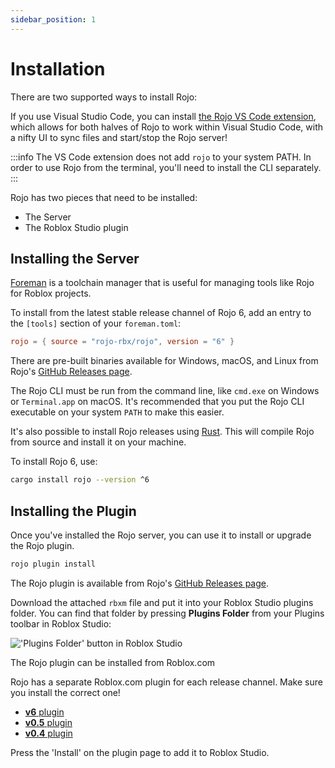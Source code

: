 ```yaml
---
sidebar_position: 1
---
```



# Installation

There are two supported ways to install Rojo:

<Tabs groupId="installation-kind">
<TabItem value="vscode" label="VS Code" default>

If you use Visual Studio Code, you can install [the Rojo VS Code extension][extension], which allows for both halves of Rojo to work within Visual Studio Code, with a nifty UI to sync files and start/stop the Rojo server!

:::info
The VS Code extension does not add `rojo` to your system PATH. In order to use Rojo from the terminal, you'll need to install the CLI separately.
:::

[extension]: https://marketplace.visualstudio.com/items?itemName=evaera.vscode-rojo

</TabItem>
<TabItem value="cli" label="CLI">

Rojo has two pieces that need to be installed:

- The Server
- The Roblox Studio plugin

## Installing the Server

<Tabs>
<TabItem value="foreman" label="With Foreman" default>

[Foreman] is a toolchain manager that is useful for managing tools like Rojo for Roblox projects.

To install from the latest stable release channel of Rojo 6, add an entry to the `[tools]` section of your `foreman.toml`:

```toml
rojo = { source = "rojo-rbx/rojo", version = "6" }
```

[Foreman]: https://github.com/rojo-rbx/foreman

</TabItem>
<TabItem value="github" label="From GitHub">

There are pre-built binaries available for Windows, macOS, and Linux from Rojo's [GitHub Releases page][rojo-releases].

The Rojo CLI must be run from the command line, like `cmd.exe` on Windows or `Terminal.app` on macOS. It's recommended that you put the Rojo CLI executable on your system `PATH` to make this easier.


</TabItem>
<TabItem value="crates" label="From crates.io">

It's also possible to install Rojo releases using [Rust](https://www.rust-lang.org/). This will compile Rojo from source and install it on your machine.

To install Rojo 6, use:

```sh
cargo install rojo --version ^6
```

</TabItem>
</Tabs>

## Installing the Plugin

<Tabs>
<TabItem value="cli" label="Using the CLI">

Once you've installed the Rojo server, you can use it to install or upgrade the Rojo plugin.

```bash
rojo plugin install
```

</TabItem>
<TabItem value="github" label="From GitHub">

The Rojo plugin is available from Rojo's [GitHub Releases page][rojo-releases].

Download the attached `rbxm` file and put it into your Roblox Studio plugins folder. You can find that folder by pressing **Plugins Folder** from your Plugins toolbar in Roblox Studio:

!['Plugins Folder' button in Roblox Studio](/img/plugins-folder-in-studio.png)

</TabItem>
<TabItem value="roblox" label="From Roblox.com">

The Rojo plugin can be installed from Roblox.com

Rojo has a separate Roblox.com plugin for each release channel. Make sure you install the correct one!

- [**v6** plugin](https://www.roblox.com/library/4048317704/)
- [**v0.5** plugin](https://www.roblox.com/library/1997686364/)
- [**v0.4** plugin](https://www.roblox.com/library/1211549683/)

Press the 'Install' on the plugin page to add it to Roblox Studio.

</TabItem>

</Tabs>

</TabItem>
</Tabs>

[rojo-releases]: https://github.com/LPGhatguy/rojo/releases